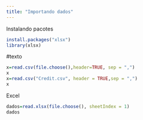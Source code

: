 ```yaml
---
title: "Importando dados"
---
```


Instalando pacotes
```r
install.packages("xlsx")
library(xlsx)

```

#texto

```r
x=read.csv(file.choose(),header=TRUE, sep = ",")
x
x=read.csv("Credit.csv", header = TRUE,sep = ",")
x
```

Excel
```r
dados=read.xlsx(file.choose(), sheetIndex = 1)
dados
```


